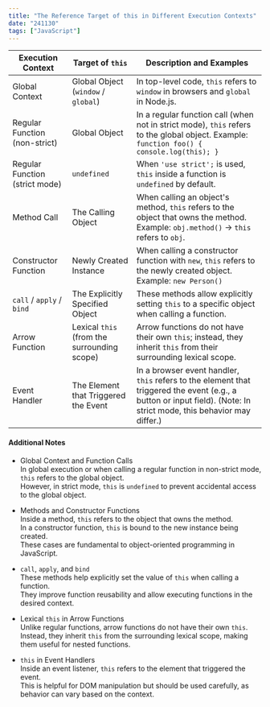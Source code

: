 ```yaml
---
title: "The Reference Target of this in Different Execution Contexts"
date: "241130"
tags: ["JavaScript"]
---
```


| Execution Context              | Target of `this`                            | Description and Examples                                                                                                                                             |
| ------------------------------ | ------------------------------------------- | -------------------------------------------------------------------------------------------------------------------------------------------------------------------- |
| Global Context                 | Global Object (`window` / `global`)         | In top-level code, `this` refers to `window` in browsers and `global` in Node.js.                                                                                    |
| Regular Function (non-strict)  | Global Object                               | In a regular function call (when not in strict mode), `this` refers to the global object. Example: `function foo() { console.log(this); }`                           |
| Regular Function (strict mode) | `undefined`                                 | When `'use strict';` is used, `this` inside a function is `undefined` by default.                                                                                    |
| Method Call                    | The Calling Object                          | When calling an object's method, `this` refers to the object that owns the method. Example: `obj.method()` → `this` refers to `obj`.                                 |
| Constructor Function           | Newly Created Instance                      | When calling a constructor function with `new`, `this` refers to the newly created object. Example: `new Person()`                                                   |
| `call` / `apply` / `bind`      | The Explicitly Specified Object             | These methods allow explicitly setting `this` to a specific object when calling a function.                                                                          |
| Arrow Function                 | Lexical `this` (from the surrounding scope) | Arrow functions do not have their own `this`; instead, they inherit `this` from their surrounding lexical scope.                                                     |
| Event Handler                  | The Element that Triggered the Event        | In a browser event handler, `this` refers to the element that triggered the event (e.g., a button or input field). (Note: In strict mode, this behavior may differ.) |

#### Additional Notes

- Global Context and Function Calls  
  In global execution or when calling a regular function in non-strict mode, `this` refers to the global object.  
  However, in strict mode, `this` is `undefined` to prevent accidental access to the global object.

- Methods and Constructor Functions  
  Inside a method, `this` refers to the object that owns the method.  
  In a constructor function, `this` is bound to the new instance being created.  
  These cases are fundamental to object-oriented programming in JavaScript.

- `call`, `apply`, and `bind`  
  These methods help explicitly set the value of `this` when calling a function.  
  They improve function reusability and allow executing functions in the desired context.

- Lexical `this` in Arrow Functions  
  Unlike regular functions, arrow functions do not have their own `this`.  
  Instead, they inherit `this` from the surrounding lexical scope, making them useful for nested functions.

- `this` in Event Handlers  
  Inside an event listener, `this` refers to the element that triggered the event.  
  This is helpful for DOM manipulation but should be used carefully, as behavior can vary based on the context.
